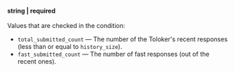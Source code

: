 **string \| required**<br/><br/>Values that are checked in the condition:

- `total_submitted_count` — The number of the Toloker's recent responses (less than or equal to `history_size`).
- `fast_submitted_count` — The number of fast responses (out of the recent ones).